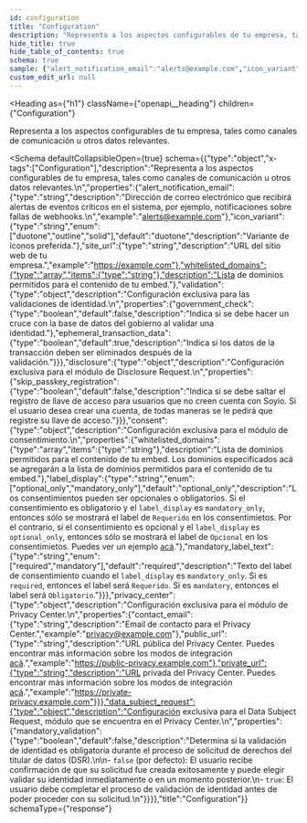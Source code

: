 ```yaml
---
id: configuration
title: "Configuration"
description: "Representa a los aspectos configurables de tu empresa, tales como canales de comunicación u otros datos relevantes."
hide_title: true
hide_table_of_contents: true
schema: true
sample: {"alert_notification_email":"alerts@example.com","icon_variant":"duotone","site_url":"https://example.com","whitelisted_domains":["string"],"validation":{"government_check":false,"ephemeral_transaction_data":true},"disclosure":{"skip_passkey_registration":false},"consent":{"whitelisted_domains":["string"],"label_display":"optional_only","mandatory_label_text":"required"},"privacy_center":{"contact_email":"privacy@example.com","public_url":"https://public-privacy.example.com","private_url":"https://private-privacy.example.com"},"data_subject_request":{"mandatory_validation":false}}
custom_edit_url: null
---
```



<Heading
  as={"h1"}
  className={"openapi__heading"}
  children={"Configuration"}
>
</Heading>



Representa a los aspectos configurables de tu empresa, tales como canales de comunicación u otros datos relevantes.


<Schema
	defaultCollapsibleOpen={true}
  schema={{"type":"object","x-tags":["Configuration"],"description":"Representa a los aspectos configurables de tu empresa, tales como canales de comunicación u otros datos relevantes.\n","properties":{"alert_notification_email":{"type":"string","description":"Dirección de correo electrónico que recibirá alertas de eventos críticos en el sistema, por ejemplo, notificaciones sobre fallas de webhooks.\n","example":"alerts@example.com"},"icon_variant":{"type":"string","enum":["duotone","outline","solid"],"default":"duotone","description":"Variante de íconos preferida."},"site_url":{"type":"string","description":"URL del sitio web de tu empresa.","example":"https://example.com"},"whitelisted_domains":{"type":"array","items":{"type":"string"},"description":"Lista de dominios permitidos para el contenido de tu embed."},"validation":{"type":"object","description":"Configuración exclusiva para las validaciones de identidad.\n","properties":{"government_check":{"type":"boolean","default":false,"description":"Indica si se debe hacer un cruce con la base de datos del gobierno al validar una identidad."},"ephemeral_transaction_data":{"type":"boolean","default":true,"description":"Indica si los datos de la transacción deben ser eliminados después de la validación."}}},"disclosure":{"type":"object","description":"Configuración exclusiva para el módulo de Disclosure Request.\n","properties":{"skip_passkey_registration":{"type":"boolean","default":false,"description":"Indica si se debe saltar el registro de llave de acceso para usuarios que no creen cuenta con Soyio. Si el usuario desea crear una cuenta, de todas maneras se le pedirá que registre su llave de acceso."}}},"consent":{"type":"object","description":"Configuración exclusiva para el módulo de consentimiento.\n","properties":{"whitelisted_domains":{"type":"array","items":{"type":"string"},"description":"Lista de dominios permitidos para el contenido de tu embed. Los dominios especificados acá se agregarán a la lista de dominios permitidos para el contenido de tu embed."},"label_display":{"type":"string","enum":["optional_only","mandatory_only"],"default":"optional_only","description":"Los consentimientos pueden ser opcionales o obligatorios. Si el consentimiento es obligatorio y el `label_display` es `mandatory_only`, entonces sólo se mostrará el label de `Requerido` en los consentimietos. Por el contrario, si el consentimiento es opcional y el `label_display` es `optional_only`, entonces sólo se mostrará el label de `Opcional` en los consentimietos. Puedes ver un ejemplo [acá](/docs/integration-guide/modules/consent#ejemplo)."},"mandatory_label_text":{"type":"string","enum":["required","mandatory"],"default":"required","description":"Texto del label de consentimiento cuando el `label_display` es `mandatory_only`. Si es `required`, entonces el label será `Requerido`. Si es `mandatory`, entonces el label será `Obligatorio`."}}},"privacy_center":{"type":"object","description":"Configuración exclusiva para el módulo de Privacy Center.\n","properties":{"contact_email":{"type":"string","description":"Email de contacto para el Privacy Center.","example":"privacy@example.com"},"public_url":{"type":"string","description":"URL pública del Privacy Center. Puedes encontrar más información sobre los modos de integración [acá](/docs/integration-guide/modules/privacy-manager#integración).","example":"https://public-privacy.example.com"},"private_url":{"type":"string","description":"URL privada del Privacy Center. Puedes encontrar más información sobre los modos de integración [acá](/docs/integration-guide/modules/privacy-manager#integración).","example":"https://private-privacy.example.com"}}},"data_subject_request":{"type":"object","description":"Configuración exclusiva para el Data Subject Request, módulo que se encuentra en el Privacy Center.\n","properties":{"mandatory_validation":{"type":"boolean","default":false,"description":"Determina si la validación de identidad es obligatoria durante el proceso de solicitud de derechos del titular de datos (DSR).\n\n- `false` (por defecto): El usuario recibe confirmación de que su solicitud fue creada exitosamente y puede elegir validar su identidad inmediatamente o en un momento posterior.\n- `true`: El usuario debe completar el proceso de validación de identidad antes de poder proceder con su solicitud.\n"}}}},"title":"Configuration"}}
  schemaType={"response"}
>
  
</Schema>
            